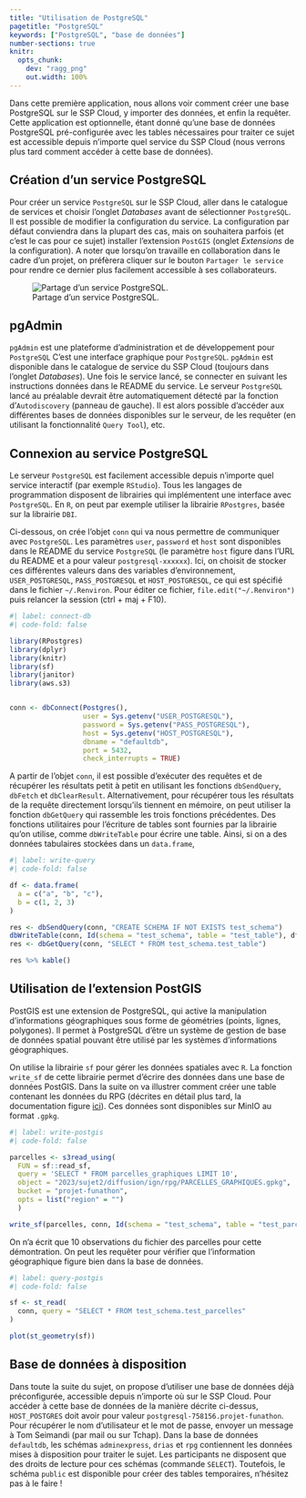```yaml
---
title: "Utilisation de PostgreSQL"
pagetitle: "PostgreSQL"
keywords: ["PostgreSQL", "base de données"]
number-sections: true
knitr:
  opts_chunk: 
    dev: "ragg_png"
    out.width: 100%
---
```


Dans cette première application, nous allons voir comment créer une base PostgreSQL sur le SSP Cloud, y importer des données, et enfin la requêter. Cette application est optionnelle, étant donné qu'une base de données PostgreSQL pré-configurée avec les tables nécessaires pour traiter ce sujet est accessible depuis n'importe quel service du SSP Cloud (nous verrons plus tard comment accéder à cette base de données).

## Création d'un service PostgreSQL

Pour créer un service `PostgreSQL` sur le SSP Cloud, aller dans le catalogue de services et choisir l'onglet *Databases* avant de sélectionner `PostgreSQL`. Il est possible de modifier la configuration du service. La configuration par défaut conviendra dans la plupart des cas, mais on souhaitera parfois (et c'est le cas pour ce sujet) installer l'extension `PostGIS` (onglet *Extensions* de la configuration). A noter que lorsqu'on travaille en collaboration dans le cadre d'un projet, on préfèrera cliquer sur le bouton `Partager le service` pour rendre ce dernier plus facilement accessible à ses collaborateurs.

![Partage d'un service PostgreSQL.](img/launch_postgresql.png)

## pgAdmin

`pgAdmin` est une plateforme d'administration et de développement pour `PostgreSQL` C'est une interface graphique pour `PostgreSQL`. `pgAdmin` est disponible dans le catalogue de service du SSP Cloud (toujours dans l'onglet *Databases*). Une fois le service lancé, se connecter en suivant les instructions données dans le README du service. Le serveur `PostgreSQL` lancé au préalable devrait être automatiquement détecté par la fonction d'`Autodiscovery` (panneau de gauche). Il est alors possible d'accéder aux différentes bases de données disponibles sur le serveur, de les requêter (en utilisant la fonctionnalité `Query Tool`), etc.

## Connexion au service PostgreSQL

Le serveur `PostgreSQL` est facilement accessible depuis n'importe quel service interactif (par exemple `RStudio`). Tous les langages de programmation disposent de librairies qui implémentent une interface avec `PostgreSQL`. En `R`, on peut par exemple utiliser la librairie `RPostgres`, basée sur la librairie `DBI`. 

Ci-dessous, on crée l'objet `conn` qui va nous permettre de communiquer avec `PostgreSQL`. Les paramètres `user`, `password` et `host` sont disponibles dans le README du service `PostgreSQL` (le paramètre `host` figure dans l'URL du README et a pour valeur `postgresql-xxxxxx`). Ici, on choisit de stocker ces différentes valeurs dans des variables d'environnement, `USER_POSTGRESQL`, `PASS_POSTGRESQL` et `HOST_POSTGRESQL`, ce qui est spécifié dans le fichier `~/.Renviron`. Pour éditer ce fichier, `file.edit("~/.Renviron")` puis relancer la session (ctrl + maj + F10).

```r
#| label: connect-db
#| code-fold: false

library(RPostgres)
library(dplyr)
library(knitr)
library(sf)
library(janitor)
library(aws.s3)


conn <- dbConnect(Postgres(),
                  user = Sys.getenv("USER_POSTGRESQL"),
                  password = Sys.getenv("PASS_POSTGRESQL"),
                  host = Sys.getenv("HOST_POSTGRESQL"),
                  dbname = "defaultdb",
                  port = 5432,
                  check_interrupts = TRUE)
```

A partir de l'objet `conn`, il est possible d'exécuter des requêtes et de récupérer les résultats petit à petit en utilisant les fonctions `dbSendQuery`, `dbFetch` et `dbClearResult`. Alternativement, pour récupérer tous les résultats de la requête directement lorsqu'ils tiennent en mémoire, on peut utiliser la fonction `dbGetQuery` qui rassemble les trois fonctions précédentes. Des fonctions utilitaires pour l'écriture de tables sont fournies par la librairie qu'on utilise, comme `dbWriteTable` pour écrire une table. Ainsi, si on a des données tabulaires stockées dans un `data.frame`, 

```r
#| label: write-query
#| code-fold: false

df <- data.frame(
  a = c("a", "b", "c"),
  b = c(1, 2, 3)
)

res <- dbSendQuery(conn, "CREATE SCHEMA IF NOT EXISTS test_schema")
dbWriteTable(conn, Id(schema = "test_schema", table = "test_table"), df, overwrite = TRUE)
res <- dbGetQuery(conn, "SELECT * FROM test_schema.test_table")

res %>% kable()
```

## Utilisation de l'extension PostGIS

PostGIS est une extension de PostgreSQL, qui active la manipulation d'informations géographiques sous forme de géométries (points, lignes, polygones). Il permet à PostgreSQL d'être un système de gestion de base de données spatial pouvant être utilisé par les systèmes d'informations géographiques.

On utilise la librairie `sf` pour gérer les données spatiales avec `R`. La fonction `write_sf` de cette librairie permet d'écrire des données dans une base de données PostGIS. Dans la suite on va illustrer comment créer une table contenant les données du RPG (décrites en détail plus tard, la documentation figure [ici](https://geoservices.ign.fr/documentation/donnees/vecteur/rpg)). Ces données sont disponibles sur MinIO au format `.gpkg`.

```r
#| label: write-postgis
#| code-fold: false

parcelles <- s3read_using(
  FUN = sf::read_sf,
  query = 'SELECT * FROM parcelles_graphiques LIMIT 10',
  object = "2023/sujet2/diffusion/ign/rpg/PARCELLES_GRAPHIQUES.gpkg",
  bucket = "projet-funathon",
  opts = list("region" = "")
  )

write_sf(parcelles, conn, Id(schema = "test_schema", table = "test_parcelles"), delete_layer = TRUE)
```

On n'a écrit que 10 observations du fichier des parcelles pour cette démontration. On peut les requêter pour vérifier que l'information géographique figure bien dans la base de données.

```r
#| label: query-postgis
#| code-fold: false

sf <- st_read(
  conn, query = "SELECT * FROM test_schema.test_parcelles"
)

plot(st_geometry(sf))
```

## Base de données à disposition

Dans toute la suite du sujet, on propose d'utiliser une base de données déjà préconfigurée, accessible depuis n'importe où sur le SSP Cloud. Pour accéder à cette base de données de la manière décrite ci-dessus, `HOST_POSTGRES` doit avoir pour valeur `postgresql-758156.projet-funathon`. Pour récupérer le nom d'utilisateur et le mot de passe, envoyer un message à Tom Seimandi (par mail ou sur Tchap). Dans la base de données `defaultdb`, les schémas `adminexpress`, `drias` et `rpg` contiennent les données mises à disposition pour traiter le sujet. Les participants ne disposent que des droits de lecture pour ces schémas (commande `SELECT`). Toutefois, le schéma `public` est disponible pour créer des tables temporaires, n'hésitez pas à le faire !

